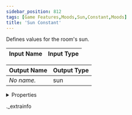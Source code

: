```yaml
---
sidebar_position: 812
tags: [Game Features,Moods,Sun,Constant,Moods]
title: 'Sun Constant'
---
```


Defines values for the room's sun.



<IChip uuid="26062297-4aab-4fd4-bfb8-95fbf64f6bb7" />

| Input Name | Input Type |
|-----------|-----------|

| Output Name | Output Type |
|-----------|-----------|
| *No name.* | sun |


<details>
  <summary>Properties</summary>
  <div>
    <div>
    <table>
      <thead>
        <tr>
          <th>Room availability:</th>
          <th>Available everywhere</th>
        </tr>
        <tr>
          <th>Is beta required?</th>
          <th>No</th>
        </tr>
        <tr>
          <th>Is this chip a trolling risk?</th>
          <th>No</th>
        </tr>
        <tr>
          <th>Is this chip a role assignment risk?</th>
          <th>No</th>
        </tr>
        <tr>
          <th>Chip UUID</th>
          <th>26062297-4aab-4fd4-bfb8-95fbf64f6bb7</th>
        </tr>
      </thead>
    </table>
    </div>
  </div>
</details>

._extrainfo